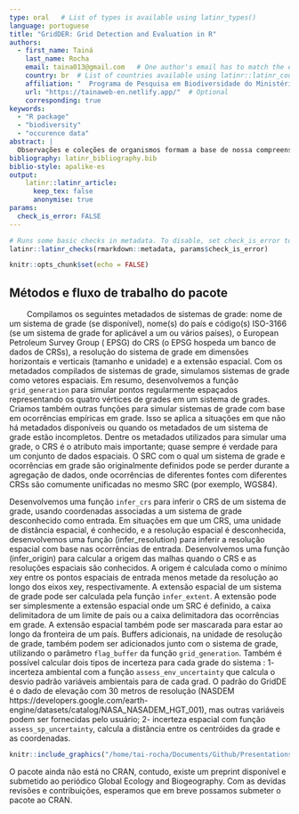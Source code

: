 ```yaml
---
type: oral   # List of types is available using latinr_types()
language: portuguese
title: "GridDER: Grid Detection and Evaluation in R"
authors:
  - first_name: Tainá
    last_name: Rocha
    email: taina013@gmail.com   # One author's email has to match the email registered in EasyChair.
    country: br  # List of countries available using latinr::latinr_countries()
    affiliation: "  Programa de Pesquisa em Biodiversidade do Ministério da Ciência, Tecnologia e Inovação , Brasil | Biogeography, Statistical Models and Informatics laboratory- Department of Geography, Florida State University, USA"
    url: "https://tainaweb-en.netlify.app/"  # Optional 
    corresponding: true
keywords: 
  - "R package"
  - "biodiversity"
  - "occurence data"
abstract: |
  Observações e coleções de organismos formam a base de nossa compreensão da biodiversidade da Terra e são um recurso indispensável para inúmeros estudos. A informação geográfica é fundamental, servindo de elo entre os organismos e os ambientes em que residem. No entanto, a informação geográfica associada a esses registros é muitas vezes imprecisa, limitando sua eficácia para pesquisas. Nessa linha, foram desenvolvidas várias soluções para identificar coordenadas errôneas e georreferenciados a centróides de países, estados ou municípios. Outra fonte de imprecisões proeminente, mas menos discutida e documentada, surge devido ao uso grades em muitas regiões do mundo. Por isso, desenvolvemos o pacote R GridDER,  para identificar registros de biodiversidade provenientes de sistemas de grades. Nossa ferramenta também estima o grau de heterogeneidade ambiental associado a essas grades, permitindo que os usuários tomem decisões informadas sobre como usar esses dados de ocorrência em estudos de mudanças globais. Mostramos que uma proporção significativa (~ 13,5%; 261 milhões) de registros no GBIF, o maior coleção de dados de coleta de história natural, são dados potencialmente em grade e demonstramos que nossa ferramenta pode identificar esses registros de forma confiável e quantificar as incertezas associadas. Portanto, O GridDER pode servir como uma ferramenta não apenas para triagem de dados georreferenciados em grade, mas para quantificar as incertezas geográficas e ambientais associadas a esses registros, que podem ser usados para informar modelos e análises que utilizam esses dados, incluindo aqueles referentes a mudanças globais.
bibliography: latinr_bibliography.bib
biblio-style: apalike-es   
output: 
    latinr::latinr_article:
      keep_tex: false
      anonymise: true
params: 
  check_is_error: FALSE
---
```



```r
# Runs some basic checks in metadata. To disable, set check_is_error to FALSE
latinr::latinr_checks(rmarkdown::metadata, params$check_is_error)
```


```r
knitr::opts_chunk$set(echo = FALSE)
```

## Métodos e fluxo de trabalho do pacote

&nbsp; &nbsp; &nbsp; &nbsp; Compilamos os seguintes metadados de sistemas de grade: nome de um sistema de grade (se disponível), nome(s) do país e código(s) ISO-3166 (se um sistema de grade for aplicável a um ou vários países), o European Petroleum Survey Group ( EPSG) do CRS (o EPSG hospeda um banco de dados de CRSs), a resolução do sistema de grade em dimensões horizontais e verticais (tamanho e unidade) e a extensão espacial. Com os metadados compilados de sistemas de grade, simulamos sistemas de grade como vetores espaciais. Em resumo, desenvolvemos a função  `grid_generation` para simular pontos regularmente espaçados representando os quatro vértices de grades em um sistema de grades. Criamos também outras funções para simular sistemas de grade com base em ocorrências empíricas em grade. Isso se aplica a situações em que não há metadados disponíveis ou quando os metadados de um sistema de grade estão incompletos. Dentre os metadados utilizados para simular uma grade, o CRS é o atributo mais importante; quase sempre é verdade para um conjunto de dados espaciais. O SRC com o qual um sistema de grade e ocorrências em grade são originalmente definidos pode se perder durante a agregação de dados, onde ocorrências de diferentes fontes com diferentes CRSs são comumente unificadas no mesmo SRC (por exemplo, WGS84).
  
  Desenvolvemos uma função `infer_crs` para inferir o CRS de um sistema de grade, usando coordenadas associadas a um sistema de grade desconhecido como entrada. Em situações em que um CRS, uma unidade de distância espacial, é conhecido, e a resolução espacial é desconhecida, desenvolvemos uma função (infer_resolution) para inferir a resolução espacial com base nas ocorrências de entrada. Desenvolvemos uma função (infer_origin) para calcular a origem das malhas quando o CRS e as resoluções espaciais são conhecidos. A origem é calculada como o mínimo xey entre os pontos espaciais de entrada menos metade da resolução ao longo dos eixos xey, respectivamente. A extensão espacial de um sistema de grade pode ser calculada pela função `infer_extent`. A extensão pode ser simplesmente a extensão espacial onde um SRC é definido, a caixa delimitadora de um limite de país ou a caixa delimitadora das ocorrências em grade. A extensão espacial também pode ser mascarada para estar ao longo da fronteira de um país. Buffers adicionais, na unidade de resolução de grade, também podem ser adicionados junto com o sistema de grade, utilizando o parâmetro `flag_buffer` da função `grid_generation`. Também é possível calcular dois tipos de incerteza para cada grade do sistema :
1- incerteza ambiental  com a função `assess_env_uncertainty` que calcula o desvio padrão variáveis ambientais para de cada grad. O padrão do GridDE é o dado de elevação com 30 metros de resolução (NASDEM https://developers.google.com/earth-engine/datasets/catalog/NASA_NASADEM_HGT_001), mas outras variáveis podem ser fornecidas pelo usuário; 2- incerteza espacial com função `assess_sp_uncertainty`, calcula a distância entre os centróides da grade e as coordenadas.

\newpage

```r
knitr::include_graphics("/home/tai-rocha/Documents/Github/Presentations/LatinR_talk/latinr_proposal/img/workflow.png")
``` 

O pacote ainda não está no CRAN, contudo, existe um preprint disponível e submetido ao periódico  Global Ecology and Biogeography. Com as devidas revisões e contribuições, esperamos que em breve possamos submeter o pacote ao CRAN.


